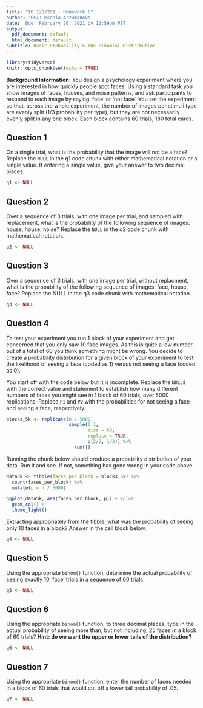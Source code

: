 ```yaml
---
title: "IB 120/201 - Homework 5"
author: 'GSI: Ksenia Arzumanova'
date: 'Due: February 26, 2021 by 12:59pm PST'
output:
  pdf_document: default
  html_document: default
subtitle: Basic Probability & The Binomial Distribution
---
```


```r
library(tidyverse)
knitr::opts_chunk$set(echo = TRUE)
```

**Background Information:** You design a psychology experiment where you are interested in how quickly people spot faces. Using a standard task you show images of faces, houses, and noise patterns, and ask participants to respond to each image by saying ‘face’ or ‘not face’. You set the experiment so that, across the whole experiment, the number of images per stimuli type are evenly split (1/3 probability per type), but they are not necessarily evenly split in any one block. Each block contains 60 trials, 180 total cards.

## Question 1

On a single trial, what is the probability that the image will not be a face? Replace the `NULL` in the q1 code chunk with either mathematical notation or a single value. If entering a single value, give your answer to two decimal places.

``` r
q1 <- NULL
```

## Question 2

Over a sequence of 3 trials, with one image per trial, and sampled with replacement, what is the probability of the following sequence of images: house, house, noise? Replace the `NULL` in the q2 code chunk with mathematical notation.

``` r
q2 <- NULL
```

## Question 3

Over a sequence of 3 trials, with one image per trial, without replacment, what is the probability of the following sequence of images: face, house, face? Replace the NULL in the q3 code chunk with mathematical notation.

``` r
q3 <- NULL
```

## Question 4

To test your experiment you run 1 block of your experiment and get concerned that you only saw 10 face images. As this is quite a low number out of a total of 60 you think something might be wrong. You decide to create a probability distribution for a given block of your experiment to test the likelihood of seeing a face (coded as 1) versus not seeing a face (coded as 0).

You start off with the code below but it is incomplete. Replace the `NULLS` with the correct value and statement to establish how many different numbers of faces you might see in 1 block of 60 trials, over 5000 replications. Replace `P1` and `P2` with the probabilities for not seeing a face and seeing a face, respectively.

``` r
blocks_5k <- replicate(n = 5000, 
                       sample(0:1, 
                              size = 60, 
                              replace = TRUE, 
                              c(2/3, 1/3)) %>% 
                         sum())

```

Running the chunk below should produce a probability distribution of your data. Run it and see. If not, something has gone wrong in your code above.

``` r
data5k <- tibble(faces_per_block = blocks_5k) %>% 
  count(faces_per_block) %>%
  mutate(p = n / 5000)

ggplot(data5k, aes(faces_per_block, p)) + #plot
  geom_col() + 
  theme_light()
```

Extracting appropriately from the tibble, what was the probability of seeing only 10 faces in a block? Answer in the cell block below. 

``` r
q4 <- NULL
```

## Question 5

Using the appropriate `binom()` function, determine the actual probability of seeing exactly 10 'face' trials in a sequence of 60 trials.  

``` r
q5 <- NULL
```

## Question 6

Using the appropriate `binom()` function, to three decimal places, type in the actual probability of seeing more than, but not including, 25 faces in a block of 60 trials? 
**Hint: do we want the upper or lower tails of the distribution?**
``` r
q6 <- NULL
```

## Question 7

Using the appropriate `binom()` function, enter the number of faces needed in a block of 60 trials that would cut off a lower tail probability of .05.

``` r
q7 <- NULL
```

